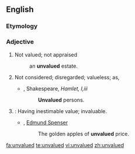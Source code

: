==English==

===Etymology===
{{prefix|un|valued}}

===Adjective===
{{en-noun}}

# Not valued; not appraised
#: an '''unvalued''' estate. 
# Not considered; disregarded; valueless; as,
#* {{rfdate}}, Shakespeare, ''Hamlet, I,iii''
#*:'''Unvalued''' persons. 
#{{obsolete}}: Having inestimable value; invaluable.
#* {{rfdate}}, [[w:Edmund Spenser|Edmund Spenser]]
#*:The golden apples of '''unvalued''' price.

[[fa:unvalued]]
[[te:unvalued]]
[[vi:unvalued]]
[[zh:unvalued]]